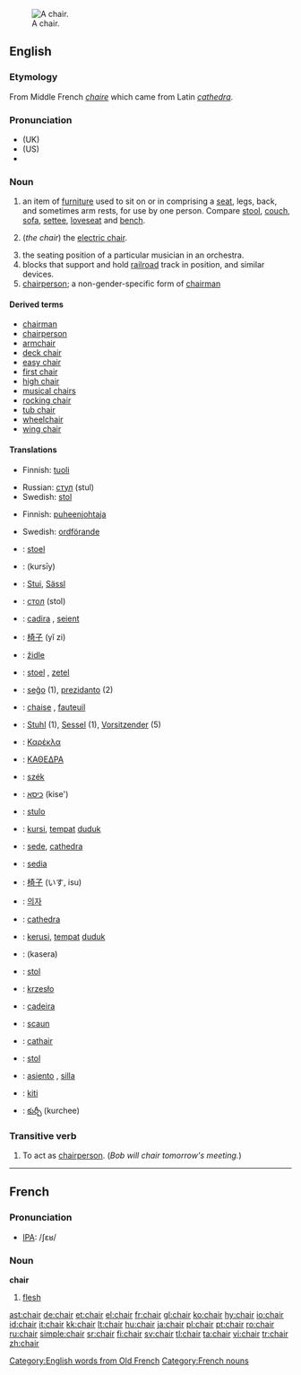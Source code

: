 [[Image:Chair.png|thumb|right|A chair.]]
==English==

{{rank|perfectly|fixed|leaves|852|chair|date|summer|simply}}

===Etymology===
From Middle French ''[[chaire]]'' which came from Latin ''[[cathedra]]''.

===Pronunciation===
* (UK) {{IPA|/ʧɛə(r)/}}
* (US) {{IPA|/ʧɐɹ/}}
*{{audio|en-us-chair.ogg|Audio (US)}}

===Noun===
{{en-noun}}

# an item of [[furniture]] used to sit on or in comprising a [[seat]], legs, back, and sometimes arm rests, for use by one person.  Compare [[stool]], [[couch]], [[sofa]], [[settee]], [[loveseat]] and [[bench]].
# {{slang}} (''the chair'') the [[electric chair]].
# the seating position of a particular musician in an orchestra.
# blocks that support and hold [[railroad]] track in position, and similar devices.
# [[chairperson]]; a non-gender-specific form of [[chairman]]

====Derived terms====
*[[chairman]]
*[[chairperson]]
*[[armchair]]
*[[deck chair]]
*[[easy chair]]
*[[first chair]]
*[[high chair]]
*[[musical chairs]]
*[[rocking chair]]
*[[tub chair]]
*[[wheelchair]]
*[[wing chair]]

====Translations====
{{trans-top|furniture}}
*Finnish: [[tuoli]]
{{trans-mid}}
*Russian: [[стул]] (stul) {{m}} 
*Swedish: [[stol]] {{c}}
{{trans-bottom}}

{{trans-top|chairperson}}
*Finnish: [[puheenjohtaja]]
{{trans-mid}}
*Swedish: [[ordförande]] {{c}}
{{trans-bottom}}

{{checktrans}}
{{trans-top|translations to be checked}}
*{{ttbc|Afrikaans}}: [[stoel]] {{m}}
*{{ttbc|Arabic}}: {{ARchar|[[كرسي]]}} (kursīy)
*{{ttbc|Bavarian}}: [[Stui]], [[Sässl]]
*{{ttbc|Bulgarian}}: [[стол]] (stol) {{m}}
*{{ttbc|Catalan}}: [[cadira]] {{f}}, [[seient]] {{m}}
*{{ttbc|Chinese}}: [[椅子]] (yǐ zi)
*{{ttbc|Czech}}: [[židle]] {{f}}
*{{ttbc|Dutch}}: [[stoel]] {{m}}, [[zetel]] {{m}}
*{{ttbc|Esperanto}}: [[seĝo]] (1), [[prezidanto]] (2)
*{{ttbc|French}}: [[chaise]] {{f}}, [[fauteuil]] {{m}}
*{{ttbc|German}}: [[Stuhl]] {{m}} (1), [[Sessel]] {{m}} (1), [[Vorsitzender]] (5)
*{{ttbc|Greek}}: [[Καρέκλα]] {{f}}
*{{ttbc|Greek, Ancient}}: [[ΚΑΘΕΔΡΑ]] {{f}}
*{{ttbc|Hungarian}}: [[szék]]
*{{ttbc|Hebrew}}: [[כיסא]] (kise') {{m}}
*{{ttbc|Ido}}: [[stulo]]
*{{ttbc|Indonesian}}: [[kursi]], [[tempat]] [[duduk]]
{{trans-mid}}
*{{ttbc|Interlingua}}: [[sede]], [[cathedra]]
*{{ttbc|Italian}}: [[sedia]] {{f}}
*{{ttbc|Japanese}}: [[椅子]] (いす, isu)
*{{ttbc|Korean}}: [[의자]]
*{{ttbc|Latin}}: [[cathedra]] {{f}}
*{{ttbc|Malaysian}}: [[kerusi]], [[tempat]] [[duduk]]
*{{ttbc|Malayalam}}: (kasera)
*{{ttbc|Norwegian}}: [[stol]] {{m}}
*{{ttbc|Polish}}: [[krzesło]] {{n}}
*{{ttbc|Portuguese}}: [[cadeira]] {{f}}
*{{ttbc|Romanian}}: [[scaun]] {{n}}
*{{ttbc|Scottish Gaelic}}: [[cathair]] {{m}}
*{{ttbc|Slovene}}: [[stol]] {{m}}
*{{ttbc|Spanish}}: [[asiento]] {{m}}, [[silla]] {{f}}
*{{ttbc|Swahili}}: [[kiti]]
*{{ttbc|Telugu}}: [[కుర్చీ]] (kurchee)
{{trans-bottom}}

===Transitive verb===
{{rfc-trverb|Transitive verb}}
{{en-verb}}

# To act as [[chairperson]].  (''Bob will chair tomorrow's meeting.'')

[[Category:English words from Old French]]

----

==French==

===Pronunciation===
*[[w:IPA|IPA]]: /ʃɛʁ/

===Noun===
'''chair''' {{f}}

# [[flesh]]

[[Category:French nouns]]

[[ast:chair]]
[[de:chair]]
[[et:chair]]
[[el:chair]]
[[fr:chair]]
[[gl:chair]]
[[ko:chair]]
[[hy:chair]]
[[io:chair]]
[[id:chair]]
[[it:chair]]
[[kk:chair]]
[[lt:chair]]
[[hu:chair]]
[[ja:chair]]
[[pl:chair]]
[[pt:chair]]
[[ro:chair]]
[[ru:chair]]
[[simple:chair]]
[[sr:chair]]
[[fi:chair]]
[[sv:chair]]
[[tl:chair]]
[[ta:chair]]
[[vi:chair]]
[[tr:chair]]
[[zh:chair]]